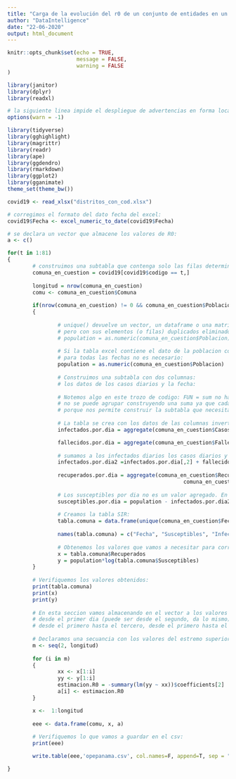 ```yaml
---
title: "Carga de la evolución del r0 de un conjunto de entidades en un csv"
author: "DataIntelligence"
date: "22-06-2020"
output: html_document
---
```


```r
knitr::opts_chunk$set(echo = TRUE,
                      message = FALSE,
                      warning = FALSE
)
```

```r

library(janitor)
library(dplyr)
library(readxl)

# la siguiente linea impide el despliegue de advertencias en forma local:
options(warn = -1)

library(tidyverse)
library(gghighlight)
library(magrittr)
library(readr)
library(ape)
library(ggdendro)
library(rmarkdown)
library(ggplot2)
library(gganimate)
theme_set(theme_bw()) 

```
```r
covid19 <- read_xlsx("distritos_con_cod.xlsx")

# corregimos el formato del dato fecha del excel:
covid19$Fecha <- excel_numeric_to_date(covid19$Fecha)

# se declara un vector que almacene los valores de R0:
a <- c()
```

```r

for(t in 1:81)
{
        # construimos una subtabla que contenga solo las filas determinadas por un codigo fijo:
        comuna_en_cuestion = covid19[covid19$codigo == t,]
        
        longitud = nrow(comuna_en_cuestion)
        comu <- comuna_en_cuestion$Comuna 
        
        if(nrow(comuna_en_cuestion) != 0 && comuna_en_cuestion$Poblacion != 0)
        {          
                
                # unique() devuelve un vector, un dataframe o una matriz como x,
                # pero con sus elementos (o filas) duplicados eliminados.
                # population = as.numeric(comuna_en_cuestion$Poblacion) %>% unique()
                
                # Si la tabla excel contiene el dato de la poblacion constante
                # para todas las fechas no es necesario:
                population = as.numeric(comuna_en_cuestion$Poblacion)
                
                # Construimos una subtabla con dos columnas: 
                # los datos de los casos diarios y la fecha:
                
                # Notemos algo en este trozo de codigo: FUN = sum no hace nada porque 
                # no se puede agrupar construyendo una suma ya que cada fecha es unica. Es importante
                # porque nos permite construir la subtabla que necesitamos:
                
                # La tabla se crea con los datos de las columnas invertidos: primero la fecha, luego los                  # casos diarios:
                infectados.por.dia = aggregate(comuna_en_cuestion$Casos_Diarios ~ comuna_en_cuestion$Fecha, FUN = sum)

                fallecidos.por.dia = aggregate(comuna_en_cuestion$Fallecidos_Diarios ~ comuna_en_cuestion$Fecha, FUN = sum)
                
                # sumamos a los infectados diarios los casos diarios y los fallecidos, ya que el modelo                   # SIR no considera a los fallecidos.
                infectados.por.dia2 =infectados.por.dia[,2] + fallecidos.por.dia[,2]
                
                recuperados.por.dia = aggregate(comuna_en_cuestion$Recuperados_Diarios ~
                                                        comuna_en_cuestion$Fecha, FUN = sum)
                
                # Los susceptibles por dia no es un valor agregado. En todas las filas a la constante de                  # poblacion se le restan los valores de infectados del dia y los recuperados del dia:
                susceptibles.por.dia = population - infectados.por.dia2 - recuperados.por.dia[,2]
                
                # Creamos la tabla SIR:
                tabla.comuna = data.frame(unique(comuna_en_cuestion$Fecha), susceptibles.por.dia, infectados.por.dia2,recuperados.por.dia[,2])
                
                names(tabla.comuna) = c("Fecha", "Susceptibles", "Infectados", "Recuperados")
                
                # Obtenemos los valores que vamos a necesitar para correr nuestras regresiones lineales                   # para obtener R0:
                x = tabla.comuna$Recuperados
                y = population*log(tabla.comuna$Susceptibles)
        }
        
        # Verifiquemos los valores obtenidos:
        print(tabla.comuna)
        print(x)
        print(y)
        
        # En esta seccion vamos almacenando en el vector a los valores de r0 en intervalos
        # desde el primer dia (puede ser desde el segundo, da lo mismo) hasta el segundo dia, 
        # desde el primero hasta el tercero, desde el primero hasta el cuarto y asi sucesivamente.
        
        # Declaramos una secuancia con los valores del estremo superior de estos intervalos:
        m <- seq(2, longitud)
        
        for (i in m) 
        {
                xx <- x[1:i]
                yy <- y[1:i]
                estimacion.R0 = -summary(lm(yy ~ xx))$coefficients[2]
                a[i] <- estimacion.R0
        }

        x <-  1:longitud
        
        eee <- data.frame(comu, x, a)
        
        # Verifiquemos lo que vamos a guardar en el csv:
        print(eee)

        write.table(eee,'opepanama.csv', col.names=F, append=T, sep = ",")

}

```
